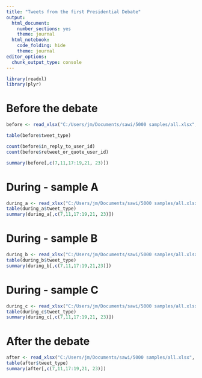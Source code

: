 ```yaml
---
title: "Tweets from the first Presidential Debate"
output:
  html_document: 
    number_sections: yes
    theme: journal
  html_notebook:
    code_folding: hide
    theme: journal
editor_options:
  chunk_output_type: console
---
```



```r
library(readxl)
library(plyr)
```

# Before the debate

```r
before <- read_xlsx("C:/Users/jm/Documents/sawi/5000 samples/all.xlsx", sheet = "before")

table(before$tweet_type)
```

```r
count(before$in_reply_to_user_id)
count(before$retweet_or_quote_user_id)

summary(before[,c(7,11,17:19,21, 23)])
```

# During - sample A
```r
during_a <- read_xlsx("C:/Users/jm/Documents/sawi/5000 samples/all.xlsx", sheet = "during a")
table(during_a$tweet_type)
summary(during_a[,c(7,11,17:19,21, 23)])

```

# During - sample B
```r
during_b <- read_xlsx("C:/Users/jm/Documents/sawi/5000 samples/all.xlsx", sheet = "during b")
table(during_b$tweet_type)
summary(during_b[,c(7,11,17:19,21,23)])
```

# During - sample C
```r
during_c <- read_xlsx("C:/Users/jm/Documents/sawi/5000 samples/all.xlsx", sheet = "during c")
table(during_c$tweet_type)
summary(during_c[,c(7,11,17:19,21, 23)])
```

# After the debate
```r
after <- read_xlsx("C:/Users/jm/Documents/sawi/5000 samples/all.xlsx", sheet = "after")
table(after$tweet_type)
summary(after[,c(7,11,17:19,21, 23)])

```

